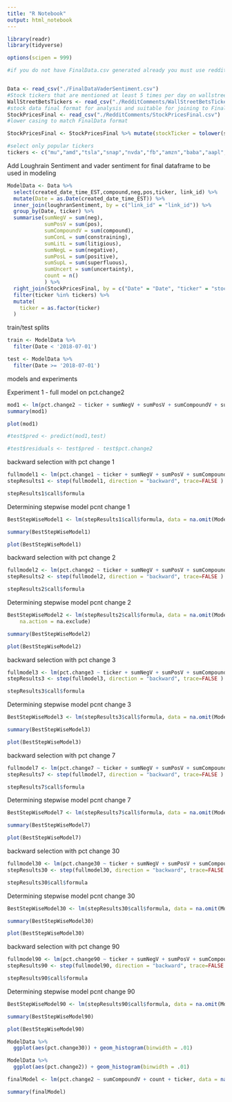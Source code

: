 ```yaml
---
title: "R Notebook"
output: html_notebook
---
```


```r
library(readr)
library(tidyverse)

options(scipen = 999)
```

```r
#if you do not have FinalData.csv generated already you must use redditsentiment.rmd to generate it on your local machine. The individual post and comment csv files should be pullable from git and found within their respective folders. You must also run the vader sentiment python file to generate sentiment with vader. This is a social media specific lexicon. This is found within the Python Sentiment folder and named vaderSentiment.py


Data <- read_csv("./FinalDataVaderSentiment.csv")
#Stock tickers that are mentioned at least 5 times per day on wallstreetbets - generated in RedditSentiment.rmd
WallStreetBetsTickers <- read_csv("./RedditComments/WallStreetBetsTickers.csv")
#stock data final format for analysis and suitable for joining to Final Reddit Data (FinalData)
StockPricesFinal <- read_csv("./RedditComments/StockPricesFinal.csv")
#lower casing to match FinalData format 
```


```r

StockPricesFinal <- StockPricesFinal %>% mutate(stockTicker = tolower(stockTicker))

#select only popular tickers
tickers <- c("mu","amd","tsla","snap","nvda","fb","amzn","baba","aapl","ge","msft","nflx")
```


Add Loughrain Sentiment and vader sentiment for final dataframe to be used in modeling 
```r
ModelData <- Data %>% 
  select(created_date_time_EST,compound,neg,pos,ticker, link_id) %>% 
  mutate(Date = as.Date(created_date_time_EST)) %>% 
  inner_join(loughranSentiment, by = c("link_id" = "link_id")) %>% 
  group_by(Date, ticker) %>% 
  summarise(sumNegV = sum(neg),
            sumPosV = sum(pos),
            sumCompoundV = sum(compound),
            sumConL = sum(constraining),
            sumLitL = sum(litigious),
            sumNegL = sum(negative),
            sumPosL = sum(positive),
            sumSupL = sum(superfluous),
            sumUncert = sum(uncertainty),
            count = n()
            ) %>% 
  right_join(StockPricesFinal, by = c("Date" = "Date", "ticker" = "stockTicker") ) %>% 
  filter(ticker %in% tickers) %>% 
  mutate(
    ticker = as.factor(ticker)
  )
```



train/test splits
```r
train <- ModelData %>% 
  filter(Date < '2018-07-01')

test <- ModelData %>% 
  filter(Date >= '2018-07-01')
```


models and experiments 

Experiment 1 - full model on pct.change2 
```r
mod1 <- lm(pct.change2 ~ ticker + sumNegV + sumPosV + sumCompoundV + sumConL + sumLitL +sumNegL + sumPosL + sumSupL + sumUncert + count, data = ModelData, na.action = na.exclude)
summary(mod1)

plot(mod1)

#test$pred <- predict(mod1,test)

#test$residuals <- test$pred - test$pct.change2

```


backward selection with pct change 1 
```r
fullmodel1 <- lm(pct.change1 ~ ticker + sumNegV + sumPosV + sumCompoundV + sumConL + sumLitL +sumNegL + sumPosL + sumSupL + sumUncert + count, data = na.omit(ModelData), na.action =  na.exclude)
stepResults1 <- step(fullmodel1, direction = "backward", trace=FALSE ) 

stepResults1$call$formula
```

Determining stepwise model pcnt change 1
```r
BestStepWiseModel1 <- lm(stepResults1$call$formula, data = na.omit(ModelData), na.action = na.exclude)

summary(BestStepWiseModel1)

plot(BestStepWiseModel1)
```

backward selection with pct change 2
```r
fullmodel2 <- lm(pct.change2 ~ ticker + sumNegV + sumPosV + sumCompoundV + sumConL + sumLitL +sumNegL + sumPosL + sumSupL + sumUncert + count, data = na.omit(ModelData), na.action =  na.exclude)
stepResults2 <- step(fullmodel2, direction = "backward", trace=FALSE ) 

stepResults2$call$formula
```

Determining stepwise model pcnt change 2 
```r
BestStepWiseModel2 <- lm(stepResults2$call$formula, data = na.omit(ModelData), 
    na.action = na.exclude)

summary(BestStepWiseModel2)

plot(BestStepWiseModel2)
```


backward selection with pct change 3
```r
fullmodel3 <- lm(pct.change3 ~ ticker + sumNegV + sumPosV + sumCompoundV + sumConL + sumLitL +sumNegL + sumPosL + sumSupL + sumUncert + count, data = na.omit(ModelData), na.action =  na.exclude)
stepResults3 <- step(fullmodel3, direction = "backward", trace=FALSE ) 

stepResults3$call$formula
```

Determining stepwise model pcnt change 3
```r
BestStepWiseModel3 <- lm(stepResults3$call$formula, data = na.omit(ModelData), na.action = na.exclude)

summary(BestStepWiseModel3)

plot(BestStepWiseModel3)
```

backward selection with pct change 7
```r
fullmodel7 <- lm(pct.change7 ~ ticker + sumNegV + sumPosV + sumCompoundV + sumConL + sumLitL +sumNegL + sumPosL + sumSupL + sumUncert + count, data = na.omit(ModelData), na.action =  na.exclude)
stepResults7 <- step(fullmodel7, direction = "backward", trace=FALSE ) 

stepResults7$call$formula
```

Determining stepwise model pcnt change 7
```r
BestStepWiseModel7 <- lm(stepResults7$call$formula, data = na.omit(ModelData), na.action = na.exclude)

summary(BestStepWiseModel7)

plot(BestStepWiseModel7)
```

backward selection with pct change 30
```r
fullmodel30 <- lm(pct.change30 ~ ticker + sumNegV + sumPosV + sumCompoundV + sumConL + sumLitL +sumNegL + sumPosL + sumSupL + sumUncert + count, data = na.omit(ModelData), na.action =  na.exclude)
stepResults30 <- step(fullmodel30, direction = "backward", trace=FALSE ) 

stepResults30$call$formula
```

Determining stepwise model pcnt change 30
```r
BestStepWiseModel30 <- lm(stepResults30$call$formula, data = na.omit(ModelData), na.action = na.exclude)

summary(BestStepWiseModel30)

plot(BestStepWiseModel30)
```

backward selection with pct change 90
```r
fullmodel90 <- lm(pct.change90 ~ ticker + sumNegV + sumPosV + sumCompoundV + sumConL + sumLitL +sumNegL + sumPosL + sumSupL + sumUncert + count, data = na.omit(ModelData), na.action =  na.exclude)
stepResults90 <- step(fullmodel90, direction = "backward", trace=FALSE ) 

stepResults90$call$formula
```

Determining stepwise model pcnt change 90
```r
BestStepWiseModel90 <- lm(stepResults90$call$formula, data = na.omit(ModelData), na.action = na.exclude)

summary(BestStepWiseModel90)

plot(BestStepWiseModel90)
```


```r
ModelData %>% 
  ggplot(aes(pct.change30)) + geom_histogram(binwidth = .01)
```

```r
ModelData %>% 
  ggplot(aes(pct.change2)) + geom_histogram(binwidth = .01)
```

```r


finalModel <- lm(pct.change2 ~ sumCompoundV + count + ticker, data = na.omit(ModelData), na.action = na.exclude)

summary(finalModel)
```

